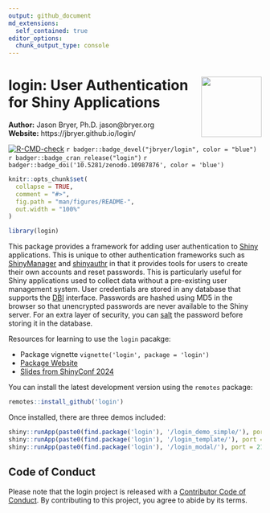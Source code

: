 ```yaml
---
output: github_document
md_extensions:
  self_contained: true
editor_options:
  chunk_output_type: console
---
```


# <img src="man/figures/login_hex.png" align="right" width="120" align="right" /> login: User Authentication for Shiny Applications

**Author:** Jason Bryer, Ph.D. jason@bryer.org  
**Website:** https://jbryer.github.io/login/

<!-- badges: start -->
[![R-CMD-check](https://github.com/jbryer/login/actions/workflows/R-CMD-check.yaml/badge.svg)](https://github.com/jbryer/login/actions/workflows/R-CMD-check.yaml)
`r badger::badge_devel("jbryer/login", color = "blue")`
`r badger::badge_cran_release("login")`
`r badger::badge_doi('10.5281/zenodo.10987876', color = 'blue')`

<!-- badges: end -->


```r
knitr::opts_chunk$set(
  collapse = TRUE,
  comment = "#>",
  fig.path = "man/figures/README-",
  out.width = "100%"
)

library(login)
```

This package provides a framework for adding user authentication to [Shiny](https://shiny.posit.co) applications. This is unique to other authentication frameworks such as [ShinyManager](https://datastorm-open.github.io/shinymanager/) and [shinyauthr](https://github.com/PaulC91/shinyauthr?tab=readme-ov-file) in that it provides tools for users to create their own accounts and reset passwords. This is particularly useful for Shiny applications used to collect data without a pre-existing user management system. User credentials are stored in any database that supports the [DBI](https://dbi.r-dbi.org) interface. Passwords are hashed using MD5 in the browser so that unencrypted passwords are never available to the Shiny server. For an extra layer of security, you can [salt](https://en.wikipedia.org/wiki/Salt_(cryptography)) the password before storing it in the database.

Resources for learning to use the `login` pacakge:

* Package vignette `vignette('login', package = 'login')`
* [Package Website](https://jbryer.github.io/)
* [Slides from ShinyConf 2024](https://github.com/jbryer/login/tree/main/inst/slides/login.pdf)

You can install the latest development version using the `remotes` package:

```r
remotes::install_github('login')
```

Once installed, there are three demos included:

```r
shiny::runApp(paste0(find.package('login'), '/login_demo_simple/'), port = 2112)
shiny::runApp(paste0(find.package('login'), '/login_template/'), port = 2112)
shiny::runApp(paste0(find.package('login'), '/login_modal/'), port = 2112)
```

## Code of Conduct

Please note that the login project is released with a [Contributor Code of Conduct](https://jbryer.github.io/login/CODE_OF_CONDUCT.html). By contributing to this project, you agree to abide by its terms.
